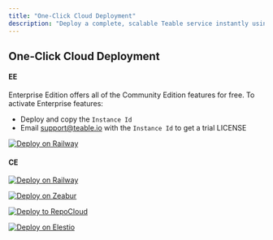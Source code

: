 ```yaml
---
title: "One-Click Cloud Deployment"
description: "Deploy a complete, scalable Teable service instantly using cloud provider integration templates"
---
```


## One-Click Cloud Deployment

#### EE

<Tip>
Enterprise Edition offers all of the Community Edition features for free. To activate Enterprise features:

* Deploy and copy the `Instance Id`
* Email support@teable.io with the `Instance Id` to get a trial LICENSE
</Tip>

[![Deploy on Railway](https://railway.app/button.svg)](https://railway.app/template/NtH5uD?referralCode=rE4BjB)

#### CE

[![Deploy on Railway](https://railway.app/button.svg)](https://railway.app/template/wada5e?referralCode=rE4BjB)

[![Deploy on Zeabur](https://zeabur.com/button.svg)](https://zeabur.com/templates/QF8695)

[![Deploy to RepoCloud](https://d16t0pc4846x52.cloudfront.net/deploylobe.svg)](https://repocloud.io/details/?app\_id=273)

[![Deploy on Elestio](https://elest.io/images/logos/deploy-to-elestio-btn.png)](https://elest.io/open-source/teable)
